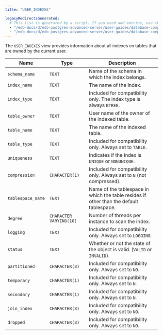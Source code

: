 ```yaml
---
title: "USER_INDEXES"

legacyRedirectsGenerated:
  # This list is generated by a script. If you need add entries, use the `legacyRedirects` key.
  - "/edb-docs/d/edb-postgres-advanced-server/user-guides/database-compatibility-for-oracle-developers-catalog-views-guide/13/user_indexes.html"
  - "/edb-docs/d/edb-postgres-advanced-server/user-guides/database-compatibility-for-oracle-developers-catalog-views-guide/latest/user_indexes.html"
---
```


<div id="user_indexes" class="registered_link"></div>

The `USER_INDEXES` view provides information about all indexes on tables that are owned by the current user.

| Name              | Type                    | Description                                                                             |
| ----------------- | ----------------------- | --------------------------------------------------------------------------------------- |
| `schema_name`     | `TEXT`                  | Name of the schema in which the index belongs.                                          |
| `index_name`      | `TEXT`                  | The name of the index.                                                                  |
| `index_type`      | `TEXT`                  | Included for compatibility only. The index type is always `BTREE`.                      |
| `table_owner`     | `TEXT`                  | User name of the owner of the indexed table.                                            |
| `table_name`      | `TEXT`                  | The name of the indexed table.                                                          |
| `table_type`      | `TEXT`                  | Included for compatibility only. Always set to `TABLE`.                                 |
| `uniqueness`      | `TEXT`                  | Indicates if the index is `UNIQUE` or `NONUNIQUE`.                                      |
| `compression`     | `CHARACTER(1)`          | Included for compatibility only. Always set to `N` (not compressed).                    |
| `tablespace_name` | `TEXT`                  | Name of the tablespace in which the table resides if other than the default tablespace. |
| `degree`          | `CHARACTER VARYING(10)` | Number of threads per instance to scan the index.                                       |
| `logging`         | `TEXT`                  | Included for compatibility only. Always set to `LOGGING`.                               |
| `status`          | `TEXT`                  | Whether or not the state of the object is valid. (`VALID` or `INVALID`).                |
| `partitioned`     | `CHARACTER(3)`          | Included for compatibility only. Always set to `NO`.                                    |
| `temporary`       | `CHARACTER(1)`          | Included for compatibility only. Always set to `N`.                                     |
| `secondary`       | `CHARACTER(1)`          | Included for compatibility only. Always set to `N`.                                     |
| `join_index`      | `CHARACTER(3)`          | Included for compatibility only. Always set to `NO`.                                    |
| `dropped`         | `CHARACTER(3)`          | Included for compatibility only. Always set to `NO`.                                    |

